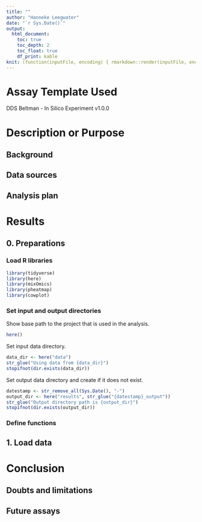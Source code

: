 ```yaml
---
title: ""
author: "Hanneke Leegwater"
date: "`r Sys.Date()`"
output:   
  html_document:
    toc: true
    toc_depth: 2
    toc_float: true
    df_print: kable
knit: (function(inputFile, encoding) { rmarkdown::render(inputFile, encoding = encoding, output_file = stringr::str_replace(inputFile, ".Rmd",paste0("_", stringr::str_remove_all(Sys.Date(),"-"),'.html'))) })
---
```


# Assay Template Used

DDS Beltman - In Silico Experiment v1.0.0

# Description or Purpose

## Background

## Data sources

## Analysis plan

# Results

## 0. Preparations

### Load R libraries

```r
library(tidyverse)
library(here)
library(mixOmics)
library(pheatmap)
library(cowplot)
```

### Set input and output directories

Show base path to the project that is used in the analysis.

```r
here()
```

Set input data directory.

```r
data_dir <- here("data")
str_glue("Using data from {data_dir}")
stopifnot(dir.exists(data_dir))
```

Set output data directory and create if it does not exist.

```r
datestamp <- str_remove_all(Sys.Date(), "-")
output_dir <- here("results", str_glue("{datestamp}_output"))
str_glue("Output directory path is {output_dir}")
stopifnot(dir.exists(output_dir))
```

### Define functions

## 1. Load data

# Conclusion

## Doubts and limitations

## Future assays
